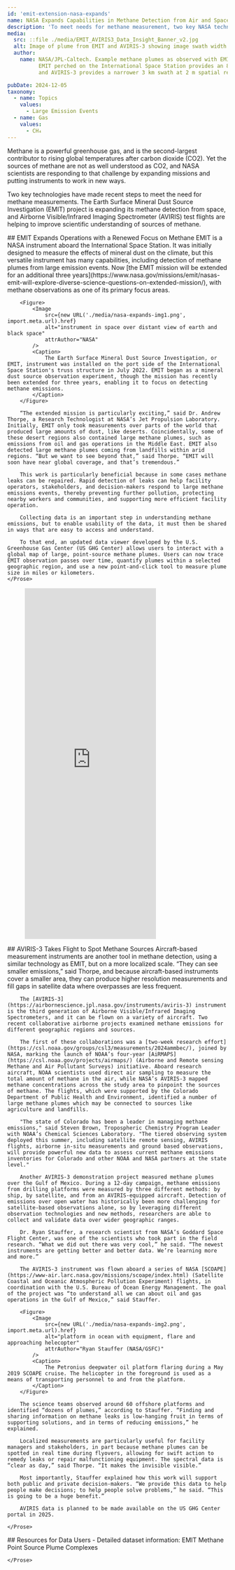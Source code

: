 ```yaml
---
id: 'emit-extension-nasa-expands'
name: NASA Expands Capabilities in Methane Detection from Air and Space
description: 'To meet needs for methane measurement, two key NASA technologies have made recent steps. The Earth Surface Mineral Dust Source Investigation (EMIT) project is expanding its methane detection from space, and Airborne Visible/Infrared Imaging Spectrometer (AVIRIS) test flights are helping to improve scientific understanding of sources of methane. '
media:
  src: ::file ./media/EMIT_AVIRIS3_Data_Insight_Banner_v2.jpg
  alt: Image of plume from EMIT and AVIRIS-3 showing image swath width for each.
  author:
    name: NASA/JPL-Caltech. Example methane plumes as observed with EMIT and AVIRIS-3.
          EMIT perched on the International Space Station provides an 80 km wide image swath at 60 m spatial resolution,
          and AVIRIS-3 provides a narrower 3 km swath at 2 m spatial resolution when flying at 13,000 ft (figure is not to scale).

pubDate: 2024-12-05
taxonomy:
  - name: Topics
    values:
      - Large Emission Events
  - name: Gas
    values:
      - CH₄
---
```


<Block>
  <Prose>
  Methane is a powerful greenhouse gas, and is the second-largest contributor to rising global temperatures after carbon dioxide (CO2). Yet the sources of methane are not as well understood as CO2, and NASA scientists are responding to that challenge by expanding missions and putting instruments to work in new ways.

  Two key technologies have made recent steps to meet the need for methane measurements. The Earth Surface Mineral Dust Source Investigation (EMIT) project is expanding its methane detection from space, and Airborne Visible/Infrared Imaging Spectrometer (AVIRIS) test flights are helping to improve scientific understanding of sources of methane. 
  </Prose>
  </Block>

<Block>
    <Prose>
        ## EMIT Expands Operations with a Renewed Focus on Methane
        EMIT is a NASA instrument aboard the International Space Station. It was initially designed to measure the effects of mineral dust on the climate, but this versatile instrument has many capabilities, including detection of methane plumes from large emission events. Now [the EMIT mission will be extended for an additional three years](https://www.nasa.gov/missions/emit/nasas-emit-will-explore-diverse-science-questions-on-extended-mission/), with methane observations as one of its primary focus areas. 

        <Figure>
            <Image
                src={new URL('./media/nasa-expands-img1.png', import.meta.url).href}
                alt="instrument in space over distant view of earth and black space"
                attrAuthor="NASA"
            />
            <Caption>
                The Earth Surface Mineral Dust Source Investigation, or EMIT, instrument was installed on the port side of the International Space Station's truss structure in July 2022. EMIT began as a mineral dust source observation experiment, though the mission has recently been extended for three years, enabling it to focus on detecting methane emissions.
            </Caption>
        </Figure>

        “The extended mission is particularly exciting,” said Dr. Andrew Thorpe, a Research Technologist at NASA’s Jet Propulsion Laboratory. Initially, EMIT only took measurements over parts of the world that produced large amounts of dust, like deserts. Coincidentally, some of these desert regions also contained large methane plumes, such as emissions from oil and gas operations in the Middle East. EMIT also detected large methane plumes coming from landfills within arid regions. “But we want to see beyond that,” said Thorpe. “EMIT will soon have near global coverage, and that’s tremendous.”

        This work is particularly beneficial because in some cases methane leaks can be repaired. Rapid detection of leaks can help facility operators, stakeholders, and decision-makers respond to large methane emissions events, thereby preventing further pollution, protecting nearby workers and communities, and supporting more efficient facility operation.

        Collecting data is an important step in understanding methane emissions, but to enable usability of the data, it must then be shared in ways that are easy to access and understand.

        To that end, an updated data viewer developed by the U.S. Greenhouse Gas Center (US GHG Center) allows users to interact with a global map of large, point-source methane plumes. Users can now trace EMIT observation passes over time, quantify plumes within a selected geographic region, and use a new point-and-click tool to measure plume size in miles or kilometers. 
    </Prose>
</Block>
<Block type="wide">
  <Figure>
    <Embed
      height="800"
      src="https://earth.gov/ghgcenter/custom-interfaces/emit-ch4plume-v1"
    />
  </Figure>
</Block>

<Block>
    <Prose>
        ## AVIRIS-3 Takes Flight to Spot Methane Sources
        Aircraft-based measurement instruments are another tool in methane detection, using a similar technology as EMIT, but on a more localized scale. “They can see smaller emissions,” said Thorpe, and because aircraft-based instruments cover a smaller area, they can produce higher resolution measurements and fill gaps in satellite data where overpasses are less frequent.

        The [AVIRIS-3](https://airbornescience.jpl.nasa.gov/instruments/aviris-3) instrument is the third generation of Airborne Visible/Infrared Imaging Spectrometers, and it can be flown on a variety of aircraft. Two recent collaborative airborne projects examined methane emissions for different geographic regions and sources.

        The first of these collaborations was a [two-week research effort](https://csl.noaa.gov/groups/csl3/measurements/2024ammbec/), joined by NASA, marking the launch of NOAA’s four-year [AiRMAPS](https://csl.noaa.gov/projects/airmaps/) (Airborne and Remote sensing Methane and Air Pollutant Surveys) initiative. Aboard research aircraft, NOAA scientists used direct air sampling to measure the total amount of methane in the air, while NASA’s AVIRIS-3 mapped methane concentrations across the study area to pinpoint the sources of methane. The flights, which were supported by the Colorado Department of Public Health and Environment, identified a number of large methane plumes which may be connected to sources like agriculture and landfills.

        "The state of Colorado has been a leader in managing methane emissions," said Steven Brown, Tropospheric Chemistry Program Leader with NOAA’s Chemical Sciences Laboratory. "The tiered observing system deployed this summer, including satellite remote sensing, AVIRIS flights, airborne in-situ measurements and ground based observations, will provide powerful new data to assess current methane emissions inventories for Colorado and other NOAA and NASA partners at the state level."

        Another AVIRIS-3 demonstration project measured methane plumes over the Gulf of Mexico. During a 12-day campaign, methane emissions from drilling platforms were measured by three different methods: by ship, by satellite, and from an AVIRIS-equipped aircraft. Detection of emissions over open water has historically been more challenging for satellite-based observations alone, so by leveraging different observation technologies and new methods, researchers are able to collect and validate data over wider geographic ranges. 

        Dr. Ryan Stauffer, a research scientist from NASA’s Goddard Space Flight Center, was one of the scientists who took part in the field research. “What we did out there was very cool,” he said. “The newest instruments are getting better and better data. We’re learning more and more.”

        The AVIRIS-3 instrument was flown aboard a series of NASA [SCOAPE](https://www-air.larc.nasa.gov/missions/scoape/index.html) (Satellite Coastal and Oceanic Atmospheric Pollution Experiment) flights, in coordination with the U.S. Bureau of Ocean Energy Management. The goal of the project was “to understand all we can about oil and gas operations in the Gulf of Mexico,” said Stauffer.

        <Figure>
            <Image
                src={new URL('./media/nasa-expands-img2.png', import.meta.url).href}
                alt="platform in ocean with equipment, flare and approaching helecopter"
                attrAuthor="Ryan Stauffer (NASA/GSFC)"
            />
            <Caption>
                The Petronius deepwater oil platform flaring during a May 2019 SCOAPE cruise. The helicopter in the foreground is used as a means of transporting personnel to and from the platform.
            </Caption>
        </Figure>

        The science teams observed around 60 offshore platforms and identified “dozens of plumes,” according to Stauffer. “Finding and sharing information on methane leaks is low-hanging fruit in terms of supporting solutions, and in terms of reducing emissions,” he explained.

        Localized measurements are particularly useful for facility managers and stakeholders, in part because methane plumes can be spotted in real time during flyovers, allowing for swift action to remedy leaks or repair malfunctioning equipment. The spectral data is “clear as day,” said Thorpe. “It makes the invisible visible.”

        Most importantly, Stauffer explained how this work will support both public and private decision-makers. “We provide this data to help people make decisions; to help people solve problems,” he said. “This is going to be a huge benefit.”

        AVIRIS data is planned to be made available on the US GHG Center portal in 2025.
    
    </Prose>
</Block>


<Block>
    <Prose>
        ## Resources for Data Users 
        - Detailed dataset information: <Link to='/data-catalog/emit-ch4plume-v1'>EMIT Methane Point Source Plume Complexes</Link>

    </Prose>
</Block>
